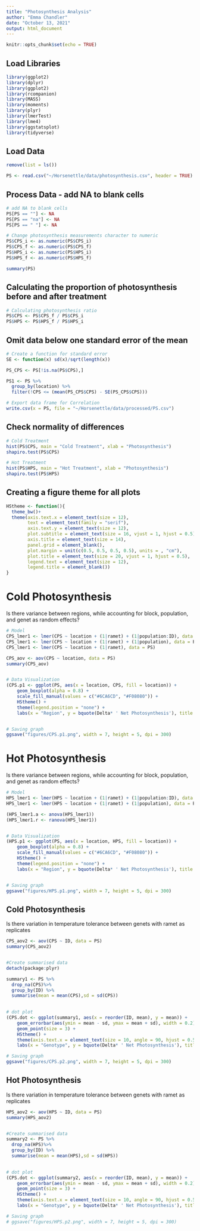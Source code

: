 ```yaml
---
title: "Photosynthesis Analysis"
author: "Emma Chandler"
date: "October 13, 2021"
output: html_document
---
```


```r
knitr::opts_chunk$set(echo = TRUE)
```

## Load Libraries
```r
library(ggplot2)
library(dplyr)
library(ggplot2)
library(rcompanion)
library(MASS)
library(moments)
library(plyr)
library(lmerTest)
library(lme4)
library(ggstatsplot)
library(tidyverse)
```


## Load Data
```r
remove(list = ls())

PS <- read.csv("~/Horsenettle/data/photosynthesis.csv", header = TRUE)
```


## Process Data - add NA to blank cells
```r
# add NA to blank cells
PS[PS == ""] <- NA
PS[PS == "na"] <- NA
PS[PS == " "] <- NA

# Change photosynthesis measurements character to numeric
PS$CPS_i <- as.numeric(PS$CPS_i)
PS$CPS_f <- as.numeric(PS$CPS_f)
PS$HPS_i <- as.numeric(PS$HPS_i)
PS$HPS_f <- as.numeric(PS$HPS_f)

summary(PS)

```

## Calculating the proportion of photosynthesis before and after treatment
```r
# Calculating photosynthesis ratio
PS$CPS <- PS$CPS_f / PS$CPS_i
PS$HPS <- PS$HPS_f / PS$HPS_i
```

## Omit data below one standard error of the mean
```r

# Create a function for standard error
SE <- function(x) sd(x)/sqrt(length(x))

PS_CPS <- PS[!is.na(PS$CPS),]

PS1 <- PS %>% 
  group_by(location) %>% 
  filter(!CPS <= (mean(PS_CPS$CPS) - SE(PS_CPS$CPS)))

# Export data frame for Correlation
write.csv(x = PS, file = "~/Horsenettle/data/processed/PS.csv")


```




## Check normality of differences
```r

# Cold Treatment
hist(PS$CPS, main = "Cold Treatment", xlab = "Photosynthesis")
shapiro.test(PS$CPS)

# Hot Treatment
hist(PS$HPS, main = "Hot Treatment", xlab = "Photosynthesis")
shapiro.test(PS$HPS)

```


## Creating a figure theme for all plots
```r
HStheme <- function(){            
  theme_bw()+                          
  theme(axis.text.x = element_text(size = 12), 
        text = element_text(family = "serif"), 
        axis.text.y = element_text(size = 12),
        plot.subtitle = element_text(size = 16, vjust = 1, hjust = 0.5),
        axis.title = element_text(size = 14),
        panel.grid = element_blank(),
        plot.margin = unit(c(0.5, 0.5, 0.5, 0.5), units = , "cm"),
        plot.title = element_text(size = 20, vjust = 1, hjust = 0.5),
        legend.text = element_text(size = 12),
        legend.title = element_blank())
}
```


# Cold Photosynthesis 
Is there variance between regions, while accounting for block, population, and genet as random effects?
```r

# Model
CPS_lmer1 <- lmer(CPS ~ location + (1|ramet) + (1|population:ID), data = PS)
CPS_lmer1 <- lmer(CPS ~ location + (1|ramet) + (1|population), data = PS)
CPS_lmer1 <- lmer(CPS ~ location + (1|ramet), data = PS)

CPS_aov <- aov(CPS ~ location, data = PS)
summary(CPS_aov)


# Data Visualization
(CPS.p1 <- ggplot(PS, aes(x = location, CPS, fill = location)) + 
    geom_boxplot(alpha = 0.8) +
    scale_fill_manual(values = c("#6CA6CD", "#F08080")) +
    HStheme() +
    theme(legend.position = "none") +
    labs(x = "Region", y = bquote(Delta* ' Net Photosynthesis'), title = "Photosynthesis", subtitle = "Cold Treatment"))


# Saving graph
ggsave("figures/CPS.p1.png", width = 7, height = 5, dpi = 300)

```

# Hot Photosynthesis
Is there variance between regions, while accounting for block, population, and genet as random effects?
```r

# Model
HPS_lmer1 <- lmer(HPS ~ location + (1|ramet) + (1|population:ID), data = PS)
HPS_lmer1 <- lmer(HPS ~ location + (1|ramet) + (1|population), data = PS)

(HPS_lmer1.a <- anova(HPS_lmer1))
(HPS_lmer1.r <- ranova(HPS_lmer1))


# Data Visualization
(HPS.p1 <- ggplot(PS, aes(x = location, HPS, fill = location)) + 
    geom_boxplot(alpha = 0.8) +
    scale_fill_manual(values = c("#6CA6CD", "#F08080")) +
    HStheme() +
    theme(legend.position = "none") +
    labs(x = "Region", y = bquote(Delta* ' Net Photosynthesis'), title = "Photosynthesis", subtitle = "Hot Treatment"))


# Saving graph
ggsave("figures/HPS.p1.png", width = 7, height = 5, dpi = 300)

```


## Cold Photosynthesis
Is there variation in temperature tolerance between genets with ramet as replicates
```r
CPS_aov2 <- aov(CPS ~ ID, data = PS)
summary(CPS_aov2)


#Create summarised data
detach(package:plyr)

summary1 <- PS %>%  
  drop_na(CPS)%>% 
  group_by(ID) %>%
  summarise(mean = mean(CPS),sd = sd(CPS)) 
  

# dot plot
(CPS.dot <- ggplot(summary1, aes(x = reorder(ID, mean), y = mean)) +
    geom_errorbar(aes(ymin = mean - sd, ymax = mean + sd), width = 0.2) +
    geom_point(size = 3) +
    HStheme() +
    theme(axis.text.x = element_text(size = 10, angle = 90, hjust = 0.5)) +
    labs(x = "Genotype", y = bquote(Delta* ' Net Photosynthesis'), title = "Photosynthesis", subtitle = "Cold Treatment"))

# Saving graph
ggsave("figures/CPS.p2.png", width = 7, height = 5, dpi = 300)

```


## Hot Photosynthesis
Is there variation in temperature tolerance between genets with ramet as replicates
```r
HPS_aov2 <- aov(HPS ~ ID, data = PS)
summary(HPS_aov2)


#Create summarised data
summary2 <- PS %>%  
  drop_na(HPS)%>% 
  group_by(ID) %>%
  summarise(mean = mean(HPS),sd = sd(HPS)) 
  

# dot plot
(CPS.dot <- ggplot(summary2, aes(x = reorder(ID, mean), y = mean)) +
    geom_errorbar(aes(ymin = mean - sd, ymax = mean + sd), width = 0.2) +
    geom_point(size = 3) +
    HStheme() +
    theme(axis.text.x = element_text(size = 10, angle = 90, hjust = 0.5)) +
    labs(x = "Genotype", y = bquote(Delta* ' Net Photosynthesis'), title = "Photosynthesis", subtitle = "Hot Treatment"))

# Saving graph
# ggsave("figures/HPS.p2.png", width = 7, height = 5, dpi = 300)

```



